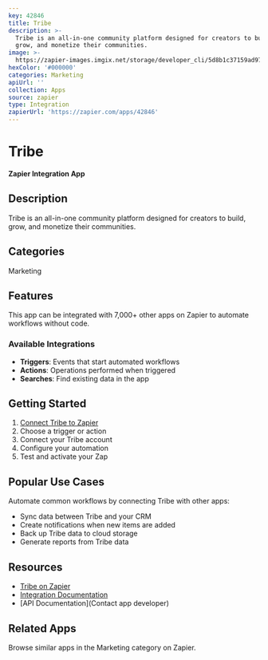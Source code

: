 ```yaml
---
key: 42846
title: Tribe
description: >-
  ​Tribe is an all-in-one community platform designed for creators to build,
  grow, and monetize their communities.
image: >-
  https://zapier-images.imgix.net/storage/developer_cli/5d8b1c37159ad972acf3d478dc9a612b.png?auto=format%2Ccompress&ixlib=python-3.0.0&q=50
hexColor: '#000000'
categories: Marketing
apiUrl: ''
collection: Apps
source: zapier
type: Integration
zapierUrl: 'https://zapier.com/apps/42846'
---
```

# Tribe

**Zapier Integration App**

## Description

​Tribe is an all-in-one community platform designed for creators to build, grow, and monetize their communities.

## Categories

Marketing

## Features

This app can be integrated with 7,000+ other apps on Zapier to automate workflows without code.

### Available Integrations

- **Triggers**: Events that start automated workflows
- **Actions**: Operations performed when triggered
- **Searches**: Find existing data in the app

## Getting Started

1. [Connect Tribe to Zapier](https://zapier.com/apps/42846)
2. Choose a trigger or action
3. Connect your Tribe account
4. Configure your automation
5. Test and activate your Zap

## Popular Use Cases

Automate common workflows by connecting Tribe with other apps:

- Sync data between Tribe and your CRM
- Create notifications when new items are added
- Back up Tribe data to cloud storage
- Generate reports from Tribe data

## Resources

- [Tribe on Zapier](https://zapier.com/apps/42846)
- [Integration Documentation](https://zapier.com/apps/42846/integrations)
- [API Documentation](Contact app developer)

## Related Apps

Browse similar apps in the Marketing category on Zapier.
